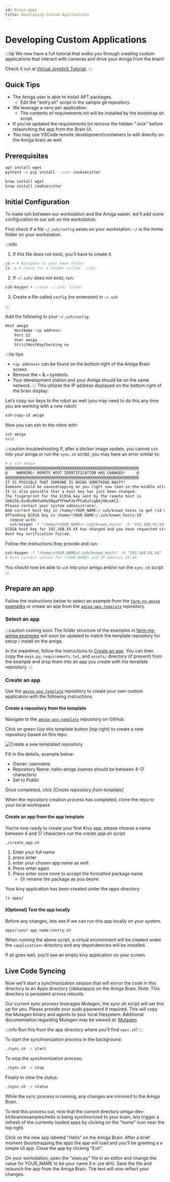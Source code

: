 ```yaml
---
id: brain-apps
title: Developing Custom Applications
---
```


# Developing Custom Applications

:::tip
We now have a full tutorial that walks you through creating custom applications that interact with cameras and drive your Amiga from the brain!

Check it out at [Virtual Joystick Tutorial](/examples/virtual_joystick/00_overview.md).
:::

## Quick Tips

* The Amiga user is able to install APT packages.
  * Edit the "entry.sh" script in the sample git repository.
* We leverage a venv per application.
  * The contents of requirements.txt will be installed by the bootstrap.sh script.
* If you've updated the requirements.txt remove the hidden ".lock" before relaunching the app from the Brain UI.
* You may use VSCode remote development/containers to edit directly on the Amiga brain as well.

## Prerequisites


<Tabs>
<TabItem value="linux" label="Linux/WSL" default>

```bash
apt install wget
python3 -m pip install --user cookiecutter
```

</TabItem>
<TabItem value="macos" label="MacOs" default>

```bash
brew install wget
brew install cookiecutter
```

</TabItem>
</Tabs>

## Initial Configuration

To make ssh between our workstation and the Amiga easier, we'll add some configuration to our ssh on the workstation.

First check if a file `~/.ssh/config` exists on your workstation.
`~/` is the home folder on your workstation.

:::info

1. If this file does not exist, you'll have to create it.

```bash
cd ~ # Navigate to your home folder
ls -a # Check for a folder called `.ssh/`
```

2. If `~/.ssh/` does not exist, run:

```bash
ssh-keygen # create ~/.ssh/ folder
```

3. Create a file called `config` (no extension) in `~/.ssh`

:::

Add the following to your  `~/.ssh/config`:

```bash
Host amiga
    HostName <ip address>
    Port 22
    User amiga
    StrictHostKeyChecking no
```

:::tip tips

* `<ip address>` can be found on the bottom right of the Amiga Brain screen
* Remove the `<` & `>` symbols.
* Your development station and your Amiga should be on the same network.
:::
This utilizes the IP address displayed on the bottom right of the brain display:

Let’s copy our keys to the robot as well (you may need to do this any time you are working with a new robot)

```bash
ssh-copy-id amiga
```

Now you can ssh to the robot with:

```bash
ssh amiga
exit
```

:::caution troubleshooting
If, after a docker image update, you cannot `ssh` into your amiga or run the `sync.sh` script,
you may have an error similar to:

```bash
# $ ssh amiga
@@@@@@@@@@@@@@@@@@@@@@@@@@@@@@@@@@@@@@@@@@@@@@@@@@@@@@@@@@@
@    WARNING: REMOTE HOST IDENTIFICATION HAS CHANGED!     @
@@@@@@@@@@@@@@@@@@@@@@@@@@@@@@@@@@@@@@@@@@@@@@@@@@@@@@@@@@@
IT IS POSSIBLE THAT SOMEONE IS DOING SOMETHING NASTY!
Someone could be eavesdropping on you right now (man-in-the-middle attack)!
It is also possible that a host key has just been changed.
The fingerprint for the ECDSA key sent by the remote host is
SHA256:QsdOvROYuKMa5NqaPTFHwF3kfPCwKaTzgBAj9N/eKCI.
Please contact your system administrator.
Add correct host key in /home/<YOUR_NAME>/.ssh/known_hosts to get rid of this message.
Offending ECDSA key in /home/<YOUR_NAME>/.ssh/known_hosts:29
  remove with:
  ssh-keygen -f "/home/<YOUR_NAME>/.ssh/known_hosts" -R "192.168.XX.XX"
ECDSA host key for 192.168.XX.XX has changed and you have requested strict checking.
Host key verification failed.
```

Follow the instructions they provide and run:

```bash
ssh-keygen -f "/home/<YOUR_NAME>/.ssh/known_hosts" -R "192.168.XX.XX"
# With correct values for <YOUR_NAME> and IP Address XX.XX
```

You should now be able to `ssh` into your amiga and/or run the `sync.sh` script
:::

## Prepare an app

Follow the instructions below to select an example from the [`farm-ng-amiga` examples](https://github.com/farm-ng/farm-ng-amiga/tree/main/py/examples) or create an app from the [`amiga-app-template`](https://github.com/farm-ng/amiga-app-template) repository.

### Select an app

:::caution coming soon
The folder structure of the examples in [farm-ng-amiga examples](https://github.com/farm-ng/farm-ng-amiga/tree/main/py/examples) will soon be updated to match
the template repository for setup / install on the amiga.

In the meantime, follow the instructions to [Create an app](#create-an-app).
You can then copy the `main.py`, `requirements.txt`, and `assets/` directory (if present)
from the example and drop them into an app you create with the template repository.
:::

### Create an app

Use the [`amiga-app-template`](https://github.com/farm-ng/amiga-app-template) repository to create your own custom application with the following instructions.

#### Create a repository from the template

Navigate to the [`amiga-app-template`](https://github.com/farm-ng/amiga-app-template) repository on GitHub.

Click on green *Use this template* button (top right) to create a new repository based on this repo

![Create a new templated repository](https://user-images.githubusercontent.com/5157099/205272492-356c1540-948e-43dc-8f60-8992caa8d511.gif)

Fill in the details, example below:

* Owner: *username*
* Repository Name: hello-amiga (names should be between 4-17 characters)
* Set to Public

Once completed, click *[Create repository from template]*

When the repository creation process has completed, clone the repo to your local workspace

#### Create an app from the app template

You're now ready to create your first Kivy app, please choose a name between 4 and 17 characters run the *create app.sh* script

```bash
./create_app.sh
```

1. Enter your full name
2. press enter
3. enter your chosen app name as well.
4. Press enter again
5. Press enter once more to accept the formatted package name
    * Or rename the package as you desire

Your kivy application has been created under the *apps* directory

```bash
ls apps/
```

#### [Optional] Test the app locally

Before any changes, lets see if we can run this app locally on your system.

```bash
apps/<your app name>/entry.sh
```

When running the above script, a virtual environment will be created under the *`<application>`* directory and any dependencies will be installed.

If all goes well, you'll see an empty kivy application on your screen.

## Live Code Syncing

Now we'll start a synchronization session that will mirror the code in this directory to an Apps directory (/data/apps) on the Amiga Brain. Note: This directory is persistent across reboots.

Our current sync process leverages Mutagen, the sync.sh script will set this up for you. Please provide your sudo password if required. This will copy the Mutagen binary and agents to your local filesystem.
Additional documentation regarding Mutagen may be viewed at: [Mutagen](https://mutagen.io/documentation/introduction).

:::info
Run this from the app directory where you'll find `sync.sh`!
:::

To start the synchronization process in the background:

```bash
./sync.sh -s start
```

To stop the synchronization process:

```bash
./sync.sh -s stop
```

Finally to view the status:

```bash
./sync.sh -s status
```

While the sync process is running, any changes are mirrored to the Amiga Brain.

To test this process out, now that the current directory amiga-dev-kit/brain/examples/hello is being synchronized to your brain, lets trigger a refresh of the currently loaded apps by clicking on the "home" icon near the top right.

Click on the new app labeled "Hello" on the Amiga Brain. After a brief moment (bootstrapping the app) the app will load and you'll be greeting a a simple UI app. Close the app by clicking "Exit".

On your workstation, open the "main.py" file in an editor and change the value for YOUR_NAME to be your name (i.e. joe dirt). Save the file and relaunch the app from the Amiga Brain. The text will now reflect your changes.
